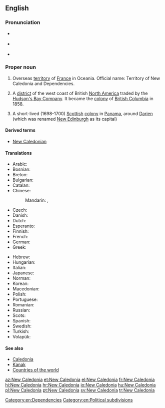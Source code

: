 ==English==
{{wikipedia}}

===Pronunciation===
* {{a|UK}} {{IPA|/ˈnjuː ˌkæl.ɪˈdəʊ.ni.ə/|/ˈnjuː ˌkæl.əˈdəʊ.ni.ə/|lang=en}}
* {{a|US}} {{IPA|/ˈnu ˌkæl.ɪˈdoʊ.ni.ə/|/ˈnu ˌkæl.əˈdoʊ.ni.ə/|lang=en}}
* {{audio|en-us-New Caledonia.ogg|Audio (US)|lang=en}}

===Proper noun===
{{en-proper noun|head=[[new|New]] [[Caledonia]]}}

# Overseas [[territory]] of [[France]] in Oceania. Official name: Territory of New Caledonia and Dependencies.
# {{context|historical|lang=en}} A [[district]] of the west coast of British [[North America]] traded by the [[Hudson's Bay Company]]. It became the [[colony]] of [[British Columbia]] in 1858.
# {{context|historical|lang=en}} A short-lived (1698-1700) [[Scottish]] [[colony]] in [[Panama]], around [[Darien]] (which was renamed [[New Edinburgh]] as its capital)

====Derived terms====
* [[New Caledonian]]

====Translations====
{{trans-top|overseas territory of France}}
* Arabic: {{t|ar|كاليدونيا الجديدة|f|tr=kaliduunya al-jadiida}}
* Bosnian: {{t|sh|Nova Kaledonija|f}}
* Breton: {{t|br|Kaledonia Nevez}}
* Bulgarian: {{t|bg|Нова Каледония}}
* Catalan: {{t|ca|Nova Caledònia|f}}
* Chinese:
*: Mandarin: {{t|cmn|新喀裡多尼亞|sc=Hani}}, {{t|cmn|新喀里多尼亚|tr=Xīn-Kèliduōníyǎ|sc=Hani}}
* Czech: {{t|cs|Nová Kaledonie}}
* Danish: {{t|da|Ny Kaledonien}}
* Dutch: {{t|nl|Nieuw-Caledonië|n}}
* Esperanto: {{t|eo|Nov-Kaledonio}}
* Finnish: {{t+|fi|Uusi-Kaledonia}}
* French: {{t+|fr|Nouvelle-Calédonie|f}}
* German: {{t+|de|Neukaledonien|n}}
* Greek: {{t+|el|Νέα Καληδονία|f}}
{{trans-mid}}
* Hebrew: {{t|he|קלדוניה החדשה|tr=Kaledonia ha-Khadasha}}
* Hungarian: {{t+|hu|Új-Kaledónia}}
* Italian: {{t|it|Nuova Caledonia|f}}
* Japanese: {{t|ja|ニューカレドニア|tr=Nyūkaredonia}}
* Norman: {{t|nrf|Nouvelle Calédonie|f}}
* Korean: {{t|ko|뉴칼레도니아|tr=Nyukalledonia}}
* Macedonian: {{t|mk|Нова Каледонија|f|tr=Nóva Kaledónija}}
* Polish: {{t+|pl|Nowa Kaledonia|f}}
* Portuguese: {{t+|pt|Nova Caledónia|f}}
* Romanian: {{t|ro|Noua Caledonie|f}}
* Russian: {{t|ru|Новая Каледония|f|tr=Nóvaja Kaledónija}}
* Scots: {{t|sco|New Caledon}}
* Spanish: {{t+|es|Nueva Caledonia|f}}
* Swedish: {{t+|sv|Nya Kaledonien}}
* Turkish: {{t+|tr|Yeni Kaledonya}}
* Volapük: {{t+|vo|Nula-Kaledän}}
{{trans-bottom}}

====See also====
* [[Caledonia]]
* [[Kanak]]
* [[Appendix:Countries of the world|Countries of the world]]

[[Category:en:Dependencies]]
[[Category:en:Political subdivisions]]

[[az:New Caledonia]]
[[et:New Caledonia]]
[[el:New Caledonia]]
[[fr:New Caledonia]]
[[hi:New Caledonia]]
[[hr:New Caledonia]]
[[io:New Caledonia]]
[[hu:New Caledonia]]
[[pl:New Caledonia]]
[[pt:New Caledonia]]
[[sv:New Caledonia]]
[[tr:New Caledonia]]